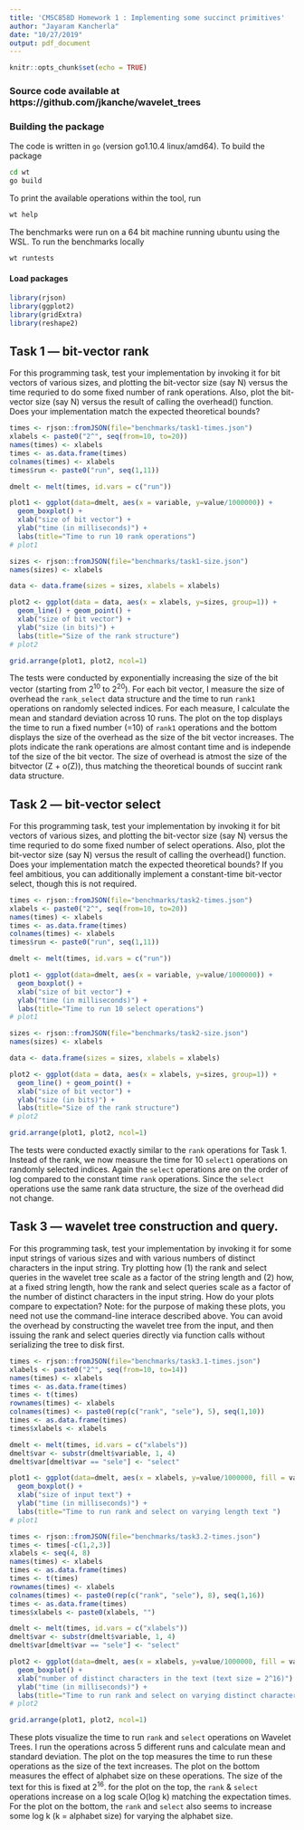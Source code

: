 ---
title: 'CMSC858D Homework 1 : Implementing some succinct primitives'
author: "Jayaram Kancherla"
date: "10/27/2019"
output: pdf_document
---

```{r setup, include=FALSE}
knitr::opts_chunk$set(echo = TRUE)
```

### Source code available at https://github.com/jkanche/wavelet_trees


### Building the package
The code is written in `go` (version go1.10.4 linux/amd64). To build the package

```{bash, eval=FALSE}
cd wt
go build
```

To print the available operations within the tool, run

```{bash, eval=FALSE}
wt help
```

The benchmarks were run on a 64 bit machine running ubuntu using the WSL. To run the benchmarks locally
```{bash, eval=FALSE}
wt runtests
```

#### Load packages
```{r}
library(rjson)
library(ggplot2)
library(gridExtra)
library(reshape2)
```

## Task 1 — bit-vector rank

For this programming task, test your implementation by invoking it for bit vectors of various sizes, and plotting the bit-vector size (say N) versus the time requried to do some fixed number of rank operations. Also, plot the bit-vector size (say N) versus the result of calling the overhead() function. Does your implementation match the expected theoretical bounds?

```{r}
times <- rjson::fromJSON(file="benchmarks/task1-times.json")
xlabels <- paste0("2^", seq(from=10, to=20))
names(times) <- xlabels
times <- as.data.frame(times)
colnames(times) <- xlabels
times$run <- paste0("run", seq(1,11))

dmelt <- melt(times, id.vars = c("run"))

plot1 <- ggplot(data=dmelt, aes(x = variable, y=value/1000000)) +
  geom_boxplot() +
  xlab("size of bit vector") +
  ylab("time (in milliseconds)") + 
  labs(title="Time to run 10 rank operations")
# plot1

sizes <- rjson::fromJSON(file="benchmarks/task1-size.json")
names(sizes) <- xlabels

data <- data.frame(sizes = sizes, xlabels = xlabels)

plot2 <- ggplot(data = data, aes(x = xlabels, y=sizes, group=1)) +
  geom_line() + geom_point() +
  xlab("size of bit vector") +
  ylab("size (in bits)") + 
  labs(title="Size of the rank structure")
# plot2

grid.arrange(plot1, plot2, ncol=1)
```
The tests were conducted by exponentially increasing the size of the bit vector (starting from 2^10^ to 2^20^). For each bit vector, I measure the size of overhead the `rank_select` data structure and the time to run `rank1` operations on randomly selected indices. For each measure, I calculate the mean and standard deviation across 10 runs. The plot on the top displays the time to run a fixed number (=10) of `rank1` operations and the bottom displays the size of the overhead as the size of the bit vector increases. The plots indicate the rank operations are almost contant time and is independe tof the size of the bit vector. The size of overhead is atmost the size of the bitvector (Z + o(Z)), thus matching the theoretical bounds of succint rank data structure.


## Task 2 — bit-vector select

For this programming task, test your implementation by invoking it for bit vectors of various sizes, and plotting the bit-vector size (say N) versus the time requried to do some fixed number of select operations. Also, plot the bit-vector size (say N) versus the result of calling the overhead() function. Does your implementation match the expected theoretical bounds? If you feel ambitious, you can additionally implement a constant-time bit-vector select, though this is not required.

```{r}
times <- rjson::fromJSON(file="benchmarks/task2-times.json")
xlabels <- paste0("2^", seq(from=10, to=20))
names(times) <- xlabels
times <- as.data.frame(times)
colnames(times) <- xlabels
times$run <- paste0("run", seq(1,11))

dmelt <- melt(times, id.vars = c("run"))

plot1 <- ggplot(data=dmelt, aes(x = variable, y=value/1000000)) +
  geom_boxplot() +
  xlab("size of bit vector") +
  ylab("time (in milliseconds)") + 
  labs(title="Time to run 10 select operations")
# plot1

sizes <- rjson::fromJSON(file="benchmarks/task2-size.json")
names(sizes) <- xlabels

data <- data.frame(sizes = sizes, xlabels = xlabels)

plot2 <- ggplot(data = data, aes(x = xlabels, y=sizes, group=1)) +
  geom_line() + geom_point() +
  xlab("size of bit vector") +
  ylab("size (in bits)") + 
  labs(title="Size of the rank structure")
# plot2

grid.arrange(plot1, plot2, ncol=1)
```

The tests were conducted exactly similar to the `rank` operations for Task 1. Instead of the rank, we now measure the time for 10 `select1` operations on randomly selected indices. Again the `select` operations are on the order of log compared to the constant time `rank` operations. Since the `select` operations use the same rank data structure, the size of the overhead did not change.


## Task 3 — wavelet tree construction and query.

For this programming task, test your implementation by invoking it for some input strings of various sizes and with various numbers of distinct characters in the input string. Try plotting how (1) the rank and select queries in the wavelet tree scale as a factor of the string length and (2) how, at a fixed string length, how the rank and select queries scale as a factor of the number of distinct characters in the input string. How do your plots compare to expectation? Note: for the purpose of making these plots, you need not use the command-line interace described above. You can avoid the overhead by constructing the wavelet tree from the input, and then issuing the rank and select queries directly via function calls without serializing the tree to disk first.

```{r}
times <- rjson::fromJSON(file="benchmarks/task3.1-times.json")
xlabels <- paste0("2^", seq(from=10, to=14))
names(times) <- xlabels
times <- as.data.frame(times)
times <- t(times)
rownames(times) <- xlabels
colnames(times) <- paste0(rep(c("rank", "sele"), 5), seq(1,10))
times <- as.data.frame(times)
times$xlabels <- xlabels

dmelt <- melt(times, id.vars = c("xlabels"))
dmelt$var <- substr(dmelt$variable, 1, 4) 
dmelt$var[dmelt$var == "sele"] <- "select"

plot1 <- ggplot(data=dmelt, aes(x = xlabels, y=value/1000000, fill = var)) +
  geom_boxplot() +
  xlab("size of input text") +
  ylab("time (in milliseconds)") + 
  labs(title="Time to run rank and select on varying length text ")
# plot1

times <- rjson::fromJSON(file="benchmarks/task3.2-times.json")
times <- times[-c(1,2,3)]
xlabels <- seq(4, 8)
names(times) <- xlabels
times <- as.data.frame(times)
times <- t(times)
rownames(times) <- xlabels
colnames(times) <- paste0(rep(c("rank", "sele"), 8), seq(1,16))
times <- as.data.frame(times)
times$xlabels <- paste0(xlabels, "")

dmelt <- melt(times, id.vars = c("xlabels"))
dmelt$var <- substr(dmelt$variable, 1, 4) 
dmelt$var[dmelt$var == "sele"] <- "select"

plot2 <- ggplot(data=dmelt, aes(x = xlabels, y=value/1000000, fill = var)) +
  geom_boxplot() +
  xlab("number of distinct characters in the text (text size = 2^16)") +
  ylab("time (in milliseconds)") + 
  labs(title="Time to run rank and select on varying distinct characters")
# plot2

grid.arrange(plot1, plot2, ncol=1)
```

These plots visualize the time to run `rank` and `select` operations on Wavelet Trees. I run the operations across 5 different runs and calculate mean and standard deviation. The plot on the top measures the time to run these operations as the size of the text increases. The plot on the bottom measures the effect of alphabet size on these operations. The size of the text for this is fixed at 2^16^. for the plot on the top, the `rank` & `select` operations increase on a log scale O(log k) matching the  expectation times. For the plot on the bottom, the `rank` and `select` also seems to increase some log k (k = alphabet size) for varying the alphabet size. 



